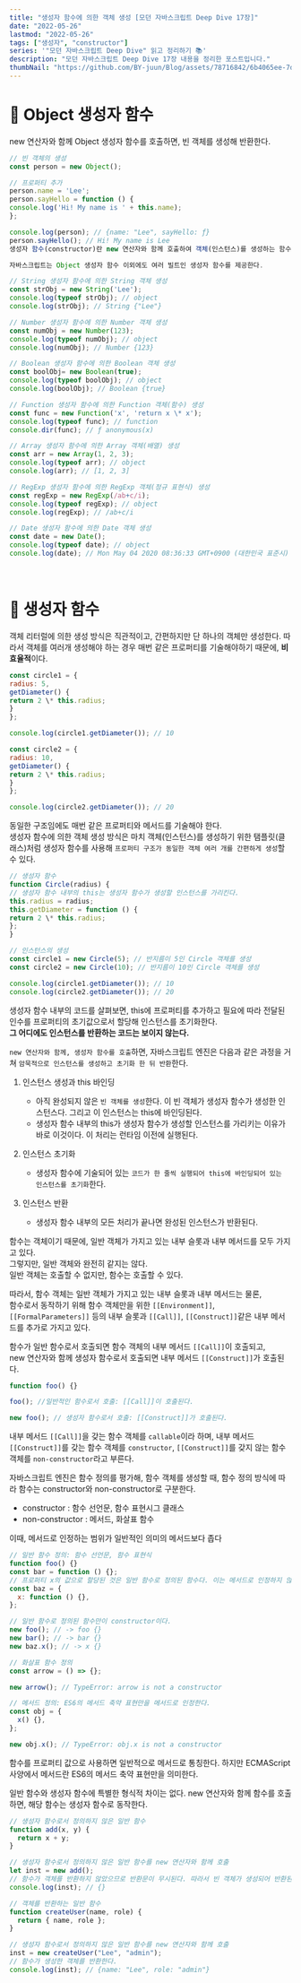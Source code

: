 ```yaml
---
title: "생성자 함수에 의한 객체 생성 [모던 자바스크립트 Deep Dive 17장]"
date: "2022-05-26"
lastmod: "2022-05-26"
tags: ["생성자", "constructor"]
series: '"모던 자바스크립트 Deep Dive" 읽고 정리하기 📚'
description: "모던 자바스크립트 Deep Dive 17장 내용을 정리한 포스트입니다."
thumbNail: "https://github.com/BY-juun/Blog/assets/78716842/6b4065ee-7d44-4580-899f-58dafcb8b5a7"
---
```


# 🌟 Object 생성자 함수

new 연산자와 함께 Object 생성자 함수를 호출하면, 빈 객체를 생성해 반환한다.

```js
// 빈 객체의 생성
const person = new Object();

// 프로퍼티 추가
person.name = 'Lee';
person.sayHello = function () {
console.log('Hi! My name is ' + this.name);
};

console.log(person); // {name: "Lee", sayHello: ƒ}
person.sayHello(); // Hi! My name is Lee
생성자 함수(constructor)란 new 연산자와 함께 호출하여 객체(인스턴스)를 생성하는 함수를 말한다.

자바스크립트는 Object 생성자 함수 이외에도 여러 빌트인 생성자 함수를 제공한다.

// String 생성자 함수에 의한 String 객체 생성
const strObj = new String('Lee');
console.log(typeof strObj); // object
console.log(strObj); // String {"Lee"}

// Number 생성자 함수에 의한 Number 객체 생성
const numObj = new Number(123);
console.log(typeof numObj); // object
console.log(numObj); // Number {123}

// Boolean 생성자 함수에 의한 Boolean 객체 생성
const boolObj= new Boolean(true);
console.log(typeof boolObj); // object
console.log(boolObj); // Boolean {true}

// Function 생성자 함수에 의한 Function 객체(함수) 생성
const func = new Function('x', 'return x \* x');
console.log(typeof func); // function
console.dir(func); // ƒ anonymous(x)

// Array 생성자 함수에 의한 Array 객체(배열) 생성
const arr = new Array(1, 2, 3);
console.log(typeof arr); // object
console.log(arr); // [1, 2, 3]

// RegExp 생성자 함수에 의한 RegExp 객체(정규 표현식) 생성
const regExp = new RegExp(/ab+c/i);
console.log(typeof regExp); // object
console.log(regExp); // /ab+c/i

// Date 생성자 함수에 의한 Date 객체 생성
const date = new Date();
console.log(typeof date); // object
console.log(date); // Mon May 04 2020 08:36:33 GMT+0900 (대한민국 표준시)
```

<br />

# 🌟 생성자 함수

객체 리터럴에 의한 생성 방식은 직관적이고, 간편하지만 단 하나의 객체만 생성한다. 따라서 객체를 여러개 생성해야 하는 경우 매번 같은 프로퍼티를 기술해야하기 때문에, **비효율적**이다.

```js
const circle1 = {
radius: 5,
getDiameter() {
return 2 \* this.radius;
}
};

console.log(circle1.getDiameter()); // 10

const circle2 = {
radius: 10,
getDiameter() {
return 2 \* this.radius;
}
};

console.log(circle2.getDiameter()); // 20
```

동일한 구조임에도 매번 같은 프로퍼티와 메서드를 기술해야 한다.  
생성자 함수에 의한 객체 생성 방식은 마치 객체(인스턴스)를 생성하기 위한 탬플릿(클래스)처럼 생성자 함수를 사용해 `프로퍼티 구조가 동일한 객체 여러 개를 간편하게 생성`할 수 있다.

```js
// 생성자 함수
function Circle(radius) {
// 생성자 함수 내부의 this는 생성자 함수가 생성할 인스턴스를 가리킨다.
this.radius = radius;
this.getDiameter = function () {
return 2 \* this.radius;
};
}

// 인스턴스의 생성
const circle1 = new Circle(5); // 반지름이 5인 Circle 객체를 생성
const circle2 = new Circle(10); // 반지름이 10인 Circle 객체를 생성

console.log(circle1.getDiameter()); // 10
console.log(circle2.getDiameter()); // 20
```

생성자 함수 내부의 코드를 살펴보면, this에 프로퍼티를 추가하고 필요에 따라 전달된 인수를 프로퍼티의 초기값으로서 할당해 인스턴스를 초기화한다.  
**그 어디에도 인스턴스를 반환하는 코드는 보이지 않는다.**

`new 연산자와 함께, 생성자 함수를 호출`하면, 자바스크립트 엔진은 다음과 같은 과정을 거쳐 `암묵적으로 인스턴스를 생성하고 초기화 한 뒤 반환`한다.

1. 인스턴스 생성과 this 바인딩

   - 아직 완성되지 않은 `빈 객체를 생성`한다. 이 빈 객체가 생성자 함수가 생성한 인스턴스다. 그리고 이 인스턴스는 this에 바인딩된다.
   - 생성자 함수 내부의 this가 생성자 함수가 생성할 인스턴스를 가리키는 이유가 바로 이것이다. 이 처리는 런타임 이전에 실행된다.

2. 인스턴스 초기화

   - 생성자 함수에 기술되어 있는 `코드가 한 줄씩 실행되어 this에 바인딩되어 있는 인스턴스를 초기화`한다.

3. 인스턴스 반환
   - 생성자 함수 내부의 모든 처리가 끝나면 완성된 인스턴스가 반환된다.

함수는 객체이기 때문에, 일반 객체가 가지고 있는 내부 슬롯과 내부 메서드를 모두 가지고 있다.  
그렇지만, 일반 객체와 완전히 같지는 않다.  
일반 객체는 호출할 수 없지만, 함수는 호출할 수 있다.

따라서, 함수 객체는 일반 객체가 가지고 있는 내부 슬롯과 내부 메서드는 물론,  
함수로서 동작하기 위해 함수 객체만을 위한 `[[Environment]]`, `[[FormalParameters]]` 등의 내부 슬롯과 `[[Call]]`, `[[Construct]]`같은 내부 메서드를 추가로 가지고 있다.

함수가 일반 함수로서 호출되면 함수 객체의 내부 메서드 `[[Call]]`이 호출되고,  
new 연산자와 함께 생성자 함수로서 호출되면 내부 메서드 `[[Construct]]`가 호출된다.

```js
function foo() {}

foo(); //일반적인 함수로서 호출: [[Call]]이 호출된다.

new foo(); // 생성자 함수로서 호출: [[Construct]]가 호출된다.
```

내부 메서드 `[[Call]]`을 갖는 함수 객체를 `callable`이라 하며, 내부 메서드 `[[Construct]]`를 갖는 함수 객체를 `constructor`, `[[Construct]]`를 갖지 않는 함수 객체를 `non-constructor`라고 부른다.

자바스크립트 엔진은 함수 정의를 평가해, 함수 객체를 생성할 때, 함수 정의 방식에 따라 함수는 constructor와 non-constructor로 구분한다.

- constructor : 함수 선언문, 함수 표현시그 클래스
- non-constructor : 메서드, 화살표 함수

이때, 메서드로 인정하는 범위가 일반적인 의미의 메서드보다 좁다

```js
// 일반 함수 정의: 함수 선언문, 함수 표현식
function foo() {}
const bar = function () {};
// 프로퍼티 x의 값으로 할당된 것은 일반 함수로 정의된 함수다. 이는 메서드로 인정하지 않는다.
const baz = {
  x: function () {},
};

// 일반 함수로 정의된 함수만이 constructor이다.
new foo(); // -> foo {}
new bar(); // -> bar {}
new baz.x(); // -> x {}

// 화살표 함수 정의
const arrow = () => {};

new arrow(); // TypeError: arrow is not a constructor

// 메서드 정의: ES6의 메서드 축약 표현만을 메서드로 인정한다.
const obj = {
  x() {},
};

new obj.x(); // TypeError: obj.x is not a constructor
```

함수를 프로퍼티 값으로 사용하면 일반적으로 메서드로 통칭한다. 하지만 ECMAScript 사양에서 메서드란 ES6의 메서드 축약 표현만을 의미한다.

일반 함수와 생성자 함수에 특별한 형식적 차이는 없다. new 연산자와 함께 함수를 호출하면, 해당 함수는 생성자 함수로 동작한다.

```js
// 생성자 함수로서 정의하지 않은 일반 함수
function add(x, y) {
  return x + y;
}

// 생성자 함수로서 정의하지 않은 일반 함수를 new 연산자와 함께 호출
let inst = new add();
// 함수가 객체를 반환하지 않았으므로 반환문이 무시된다. 따라서 빈 객체가 생성되어 반환된다.
console.log(inst); // {}

// 객체를 반환하는 일반 함수
function createUser(name, role) {
  return { name, role };
}

// 생성자 함수로서 정의하지 않은 일반 함수를 new 연산자와 함께 호출
inst = new createUser("Lee", "admin");
// 함수가 생성한 객체를 반환한다.
console.log(inst); // {name: "Lee", role: "admin"}
```
